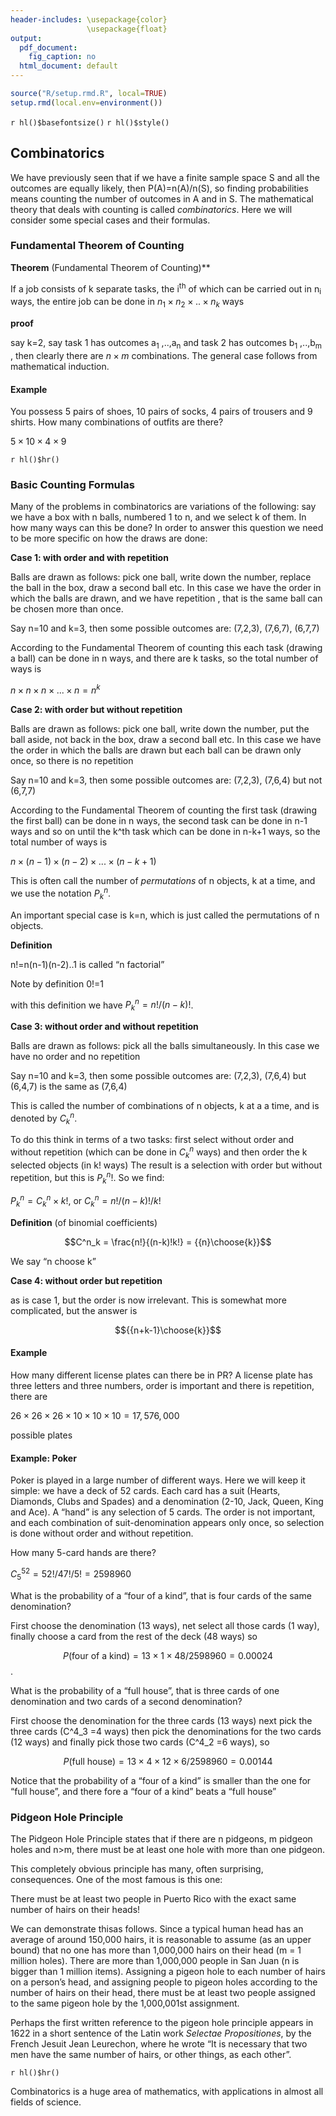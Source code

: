 ```yaml
---
header-includes: \usepackage{color}
                 \usepackage{float}
output:
  pdf_document:
    fig_caption: no
  html_document: default
---
```


```r
source("R/setup.rmd.R", local=TRUE)
setup.rmd(local.env=environment())
```
`r hl()$basefontsize()`
`r hl()$style()`

## Combinatorics

We have previously seen that if we have a finite sample space S and all the outcomes are equally likely, then 
P(A)=n(A)/n(S), so finding probabilities means counting the number of outcomes in A and in S. The mathematical theory that deals with counting is called *combinatorics*. Here we will consider some special cases and their formulas.

### Fundamental Theorem of Counting

**Theorem**  (Fundamental Theorem of Counting)**

If a job consists of k separate tasks, the i^th^ of which can be carried out in n~i~  ways, the entire job can be done in $n_1 \times n_2 \times..\times n_k$  ways

**proof** 

say k=2, say task 1 has outcomes a~1~ ,..,a~n~   and task 2 has outcomes b~1~ ,..,b~m~  , then  clearly there are $n \times m$  combinations. The general case follows from mathematical induction.

#### **Example** 

You possess 5 pairs of shoes, 10 pairs of socks, 4 pairs of trousers and 9 shirts. How many combinations of outfits are there?

$5\times 10 \times 4 \times 9$

`r hl()$hr()`

### Basic Counting Formulas

Many of the problems in combinatorics are variations of the following: say we have a box with n balls, numbered 1 to n, and we select k of them. In how many ways can this be done? In order to answer this question we need to be more specific on how the draws are done:

**Case 1: with order and with repetition** 

Balls are drawn as follows: pick one ball, write down the number, replace the ball in the box, draw a second ball etc. In this case we have the order in which the balls are drawn, and we have repetition , that is the same ball can be chosen more than once. 

Say n=10 and k=3, then some  possible outcomes are: (7,2,3), (7,6,7), (6,7,7)

According to the Fundamental Theorem of counting this each task (drawing a ball) can be done in n ways, and there are k tasks, so the total number of ways is 

$n \times n \times n \times...\times n=n^k$

**Case 2: with order but without repetition** 

Balls are drawn as follows: pick one ball, write down the number, put the ball aside, not back in the box, draw a second ball etc. In this case we have the order in which the balls are drawn but each ball can be drawn only once, so there is no repetition

Say n=10 and k=3, then some  possible outcomes are: (7,2,3), (7,6,4) but not (6,7,7)

According to the Fundamental Theorem of counting the first task (drawing the first ball) can be done in n ways, the second task can be done in n-1 ways and so on until the k^th task which can be done in n-k+1 ways, so the total number of ways is 

$n \times (n-1) \times(n-2) \times...\times (n-k+1)$

This is often call the number of *permutations* of n objects, k at a time, and we use the notation $P^n_k$.

An important special case is k=n, which is just called the permutations of n objects.

**Definition** 

n!=n(n-1)(n-2)..1 is called "n factorial"

Note by definition 0!=1

with this definition we have $P^n_k =n!/(n-k)!$.

**Case 3: without order and without repetition**

Balls are drawn as follows: pick all the balls simultaneously. In this case we have no order and no repetition

Say n=10 and k=3, then some  possible outcomes are: (7,2,3), (7,6,4) but (6,4,7) is the same as (7,6,4)

This is called the number of combinations of n objects, k at a a time, and is denoted by $C^n_k$.

To do this think in terms of a two tasks: first select without order and without repetition (which can be done in $C^n_k$  ways) and then order the k selected objects (in k! ways) The result is a selection with order but without repetition, but this is $P^n_k$!. So we find:

$P^n_k =C^n_k \times k!$, or $C^n_k =n!/(n-k)!/k!$


**Definition** (of binomial coefficients) 

$$C^n_k = \frac{n!}{(n-k)!k!} = {{n}\choose{k}}$$

We say "n choose k"

**Case 4: without order but repetition** 

as is case 1, but the order is now irrelevant. This is somewhat more complicated, but the answer is

$${{n+k-1}\choose{k}}$$


#### **Example**

How many different license plates can there be in PR? A license plate has three letters and three numbers, order is important and there is repetition, there are

$26\times 26\times 26\times 10\times 10\times 10 = 17,576,000$ 

possible plates

#### **Example: Poker**

Poker is played in a large number of different ways. Here we will keep it simple: we have a deck of 52 cards. Each card has a suit (Hearts, Diamonds, Clubs and Spades) and a denomination (2-10, Jack, Queen, King and Ace). A "hand" is any selection of 5 cards. The order is not important, and each combination of suit-denomination appears only once, so selection is done without order and without repetition.

How many 5-card hands are there? 

$C^52_5  = 52!/47!/5! = 2598960$

What is the probability of a "four of a kind", that is four cards of the same denomination?

First choose the denomination (13 ways), net select all those cards (1 way), finally choose a card from the rest of the deck (48 ways) so

$$P(\text{four of a kind}) =13\times 1\times 48/2598960 = 0.00024$$.

What is the probability of a "full house", that is three cards of one denomination and two cards of a second denomination?

First choose the denomination for the three cards (13 ways) next pick the three cards (C^4_3 =4 ways) then pick the denominations for the two cards (12 ways) and finally pick those two cards (C^4_2 =6 ways), so

$$P(\text{full house}) =13\times 4\times 12\times 6/2598960 = 0.00144$$

Notice that the probability of a "four of a kind" is smaller than the one for "full house", and there fore a "four of a kind" beats a "full house" 



### Pidgeon Hole Principle

The Pidgeon Hole Principle states that if there are n pidgeons, m pidgeon holes and n>m, there must be at least one hole with more than one pidgeon.

This completely obvious principle has many, often surprising, consequences. One of the most famous is this one:

There must be at least two people in Puerto Rico with the exact same number of hairs on their heads!

We can demonstrate thisas follows. Since a typical human head has an average of around 150,000 hairs, it is reasonable to assume (as an upper bound) that no one has more than 1,000,000 hairs on their head (m = 1 million holes). There are more than 1,000,000 people in San Juan (n is bigger than 1 million items). Assigning a pigeon hole to each number of hairs on a person's head, and assigning people to pigeon holes according to the number of hairs on their head, there must be at least two people assigned to the same pigeon hole by the 1,000,001st assignment.

Perhaps the first written reference to the pigeon hole principle appears in 1622 in a short sentence of the Latin work *Selectae Propositiones*, by the French Jesuit Jean Leurechon, where he wrote "It is necessary that two men have the same number of hairs,  or other things, as each other".

`r hl()$hr()`

Combinatorics is a huge area of mathematics, with applications in almost all fields of science. 
